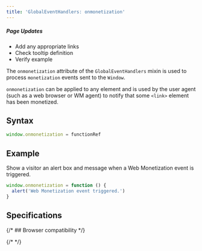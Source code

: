 ```yaml
---
title: 'GlobalEventHandlers: onmonetization'
---
```



<div class='draft'>
  <h5>Page Updates</h5>
  <ul>
    <li>Add any appropriate links</li>
    <li>Check tooltip definition</li>
    <li>Verify example</li>
  </ul>
</div>

The `onmonetization` attribute of the <span data-text="Describes event handlers common to several interfaces like HTMLElement, Document, or Window" class="tooltip">`GlobalEventHandlers` mixin</span> is used to process `monetization` events sent to the `Window`.

`onmonetization` can be applied to any element and is used by the user agent (such as a web browser or WM agent) to notify that some `<link>` element has been monetized.

## Syntax

```js
window.onmonetization = functionRef
```

## Example

Show a visitor an alert box and message when a Web Monetization event is triggered.

```js
window.onmonetization = function () {
  alert('Web Monetization event triggered.')
}
```

## Specifications

<Specification anchor='onmonetization-event-handler' />

{/* ## Browser compatibility */}

{/* <BrowserCompat json={data} /> */}